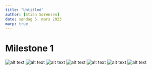 ```yaml
---
title: "Untitled"
author: [Stian Sørensen]
date: søndag 5. mars 2023
marp: true
---
```


# Milestone 1

![alt text](public\m1\Milepl_1_presentasjon-1.png)
![alt text](public\m1\Milepl_1_presentasjon-2.png)
![alt text](public\m1\Milepl_1_presentasjon-3.png)
![alt text](public\m1\Milepl_1_presentasjon-4.png)
![alt text](public\m1\Milepl_1_presentasjon-5.png)
![alt text](public\m1\Milepl_1_presentasjon-6.png)
![alt text](public\m1\Milepl_1_presentasjon-7.png)

